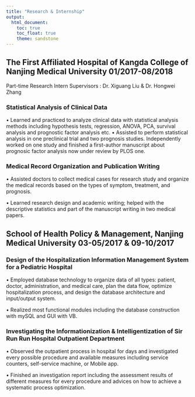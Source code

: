 ```yaml
---
title: "Research & Internship"
output: 
  html_document:
    toc: true
    toc_float: true
    theme: sandstone
---
```


## The First Affiliated Hospital of Kangda College of Nanjing Medical University                         01/2017-08/2018
Part-time Research Intern	Supervisors : Dr. Xiguang Liu & Dr. Hongwei Zhang	

### Statistical Analysis of Clinical Data
•	Learned and practiced to analyze clinical data with statistical analysis methods including hypothesis tests, regression, ANOVA, PCA, survival analysis and prognostic factor analysis etc.
•	Assisted to perform statistical analysis in one preclinical trial and two prognosis studies. Independently worked on one study and finished a first-author manuscript about prognosic factor analysis now under review by PLOS one.

### Medical Record Organization and Publication Writing

•	Assisted doctors to collect medical cases for research study and organize the medical records based on the types of symptom, treatment, and prognosis.

•	Learned research design and academic writing; helped with the descriptive statistics and part of the manuscript writing in two medical papers.

## School of Health Policy & Management, Nanjing Medical University	03-05/2017 & 09-10/2017
### Design of the Hospitalization Information Management System for a Pediatric Hospital

•	Employed database technology to organize data of all types: patient, doctor, administration, and medical care, plan the data flow, optimize hospitalization process, and design the database architecture and input/output system.

•	Realized most functional modules including the database construction with mySQL and GUI with VB.

### Investigating the Informationization & Intelligentization of Sir Run Run Hospital Outpatient Department

•	Observed the outpatient process in hospital for days and investigated every possible procedure and available measures including service counters, self-service machine, or Mobile app. 

•	Finished an investigation report including the assessment results of different measures for every procedure and advices on how to achieve a systematic process optimization.



